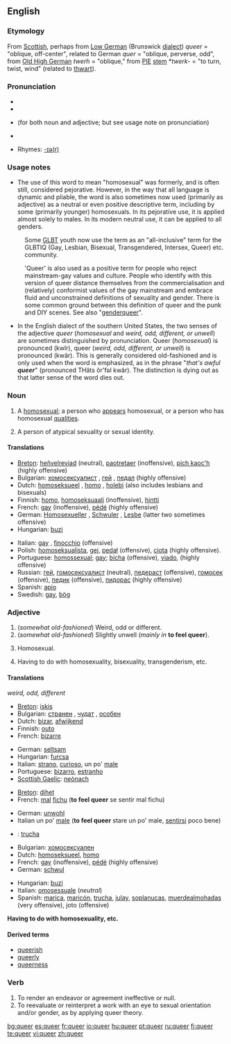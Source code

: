 ==English==

===Etymology===
From [[Scottish]], perhaps from [[Low German]] (Brunswick [[dialect]]) ''queer'' = "oblique, off-center", related to German ''quer'' = "oblique, perverse, odd", from [[Old High German]] ''twerh'' = "oblique," from [[PIE]] [[stem]] *''twerk-'' = "to turn, twist, wind" (related to [[thwart]]).

===Pronunciation===
* {{IPA|/kwir/}}
* {{SAMPA|/kwir/}}
* {{enPR|kwîr}} (for both noun and adjective; but see usage note on pronunciation)
* {{audio|en-us-queer.ogg|Audio (US)}}

* Rhymes: [[Rhymes:English:-ɪə(r)|-ɪə(r)]]

===Usage notes===
* The use of this word to mean "homosexual" was formerly, and is often still, considered pejorative.  However, in the way that all language is dynamic and pliable, the word is also sometimes now used (primarily as adjective) as a neutral or even positive descriptive term, including by some (primarily younger) homosexuals. In its pejorative use, it is applied almost solely to males. In its modern neutral use, it can be applied to all genders.

: Some [[GLBT]] youth now use the term as an "all-inclusive" term for the GLBTIQ (Gay, Lesbian, Bisexual, Transgendered, Intersex, Queer) etc. community.

: 'Queer' is also used as a positive term for people who reject mainstream-gay values and culture.  People who identify with this version of queer distance themselves from the commercialisation and (relatively) conformist values of the gay mainstream and embrace fluid and unconstrained definitions of sexuality and gender.  There is some common ground between this definition of queer and the punk and DIY scenes. See also "[[genderqueer]]".

* In the English dialect of the southern United States, the two senses of the adjective ''queer'' (''homosexual'' and ''weird, odd, different, or unwell'') are sometimes distinguished by pronunciation.  Queer (''homosexual'') is pronounced (kwîr), queer (''weird, odd, different, or unwell'') is pronounced (kwär).  This is generally considered old-fashioned and is only used when the word is emphasized, as in the phrase "''that's awful '''queer'''''" (pronounced THăts ôr'fəl kwär).  The distinction is dying out as that latter sense of the word dies out.

===Noun===
{{en-noun}}

# {{context|Derogatory, slang}} A [[homosexual]]; a person who [[appear|appears]] homosexual, or a person who has homosexual [[quality|qualities]].
# {{context|slang}} A person of atypical sexuality or sexual identity.

====Translations====
{{top}}
* [[Breton]]: [[heñvelreviad]] {{m}} (neutral), [[paotretaer]] {{m}} (inoffensive), [[pich kaoc'h]] {{m}} (highly offensive)
* Bulgarian: [[хомосексуалист]] {{m}}, [[гей]] {{m}}, [[педал]] {{m}}  (highly offensive)
* Dutch: [[homoseksueel]] {{m}}, [[homo]] {{m}}, [[holebi]] (also includes lesbians and bisexuals)
* Finnish: [[homo]], [[homoseksuaali]] (inoffensive), [[hintti]]
* French: [[gay]] {{m}} (inoffensive), [[pédé]] {{m}} (highly offensive)
* German: [[Homosexueller]] {{m}}, [[Schwuler]] {{m}}, [[Lesbe]] {{f}} (latter two sometimes offensive)
* Hungarian: [[buzi]]
{{mid}}
* Italian: [[gay]] {{m}}, [[finocchio]] {{m}} (offensive)
* Polish: [[homoseksualista]], [[gej]], [[pedał]] (offensive), [[ciota]] (highly offensive).
* Portuguese: [[homossexual]]; [[gay]]; [[bicha]] (offensive), [[viado]], (highly offensive)
* Russian: [[гей]], [[гомосексуалист]] (neutral), [[педераст]] (offensive), [[гомосек]] (offensive), [[педик]] (offensive), [[пидорас]] (highly offensive)
* Spanish: [[apio]] {{m}}
* Swedish: [[gay]], [[bög]]
{{bottom}}

===Adjective===
{{en-adj|er}}

# (''somewhat old-fashioned'') Weird, odd or different.
# (''somewhat old-fashioned'') Slightly unwell (''mainly in'' '''to feel queer''').
# {{slang}} Homosexual.
# {{slang}} Having to do with homosexuality, bisexuality, transgenderism, etc.

====Translations====
''weird, odd, different''
{{top}}
* [[Breton]]: [[iskis]]
* Bulgarian: [[странен]] {{m}}, [[чудат]] {{m}}, [[особен]] {{m}}
* Dutch: [[bizar]], [[afwijkend]]
* Finnish: [[outo]]
* French: [[bizarre]]
{{mid}}
* German: [[seltsam]]
* Hungarian: [[furcsa]]
* Italian: [[strano]], [[curioso]], un po' [[male]]
* Portuguese: [[bizarro]], [[estranho]]
* [[Scottish Gaelic]]: [[neònach]]
{{bottom}}
{{trans-top|Slightly unwell}}
* [[Breton]]: [[dihet]]
* French: [[mal]] [[fichu]] ('''to feel queer''' se sentir mal fichu)
{{trans-mid}}
* German: [[unwohl]]
* Italian un po' [[male]] ('''to feel queer''' stare un po' male, [[sentirsi]] poco bene)
* {{ttbc|Spanish}}: [[trucha]]
{{trans-bottom}}

{{trans-top|Homosexual}}
* Bulgarian: [[хомосексуален]] {{m}}
* Dutch: [[homoseksueel]], [[homo]]
* French: [[gay]] (inoffensive), [[pédé]] (highly offensive)
* German: [[schwul]]
{{trans-mid}}
* Hungarian: [[buzi]]
* Italian: [[omosessuale]] (''neutral'')
* Spanish: [[marica]], [[maricón]], [[trucha]], [[julay]], [[soplanucas]], [[muerdealmohadas]] (very offensive), joto {{m}} (offensive)
{{trans-bottom}}

'''Having to do with homosexuality, etc.'''

====Derived terms====
* [[queerish]]
* [[queerly]]
* [[queerness]]

===Verb===
{{en-verb}}

# To render an endeavor or agreement ineffective or null.
# To reevaluate or reinterpret a work with an eye to sexual orientation and/or gender, as by applying queer theory.

[[bg:queer]]
[[es:queer]]
[[fr:queer]]
[[io:queer]]
[[hu:queer]]
[[pt:queer]]
[[ru:queer]]
[[fi:queer]]
[[te:queer]]
[[vi:queer]]
[[zh:queer]]